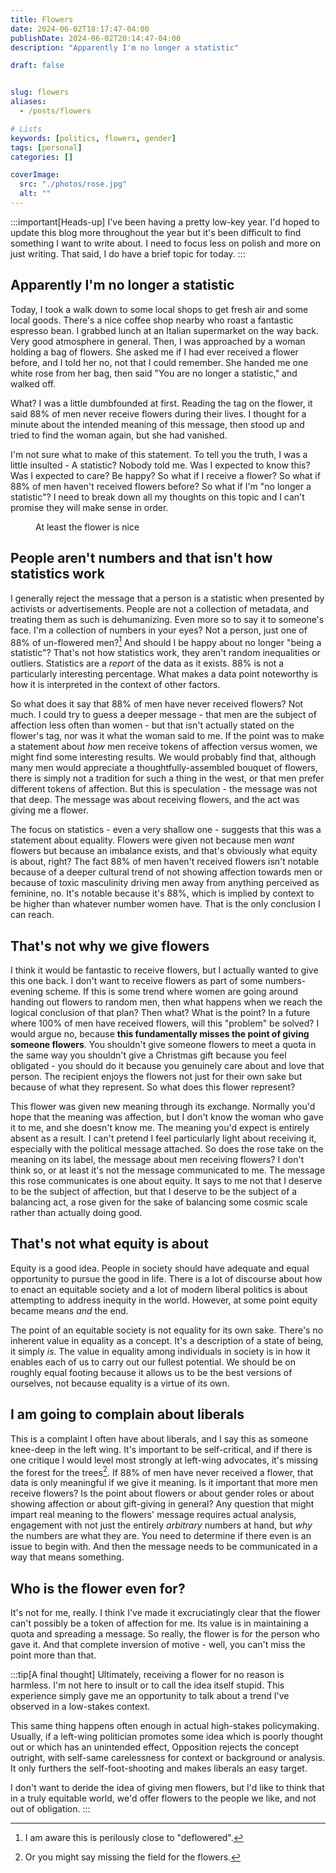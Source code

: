 ```yaml
---
title: Flowers
date: 2024-06-02T18:17:47-04:00
publishDate: 2024-06-02T20:14:47-04:00
description: "Apparently I'm no longer a statistic"

draft: false


slug: flowers
aliases:
  - /posts/flowers

# Lists
keywords: [politics, flowers, gender]
tags: [personal]
categories: []

coverImage:
  src: "./photos/rose.jpg"
  alt: ""
---
```


:::important[Heads-up]
I've been having a pretty low-key year. I'd hoped to update this blog more throughout the year but it's been difficult to find something I want to write about. I need to focus less on polish and more on just writing. That said, I do have a brief topic for today.
:::

## Apparently I'm no longer a statistic
Today, I took a walk down to some local shops to get fresh air and some local goods. There's a nice coffee shop nearby who roast a fantastic espresso bean. I grabbed lunch at an Italian supermarket on the way back. Very good atmosphere in general. Then, I was approached by a woman holding a bag of flowers. She asked me if I had ever received a flower before, and I told her no, not that I could remember. She handed me one white rose from her bag, then said "You are no longer a statistic," and walked off.

What? I was a little dumbfounded at first. Reading the tag on the flower, it said 88% of men never receive flowers during their lives. I thought for a minute about the intended meaning of this message, then stood up and tried to find the woman again, but she had vanished.

I'm not sure what to make of this statement. To tell you the truth, I was a little insulted - A statistic? Nobody told me. Was I expected to know this? Was I expected to care? Be happy? So what if I receive a flower? So what if 88% of men haven't received flowers before? So what if I'm "no longer a statistic"? I need to break down all my thoughts on this topic and I can't promise they will make sense in order.

<Figure src="photos/rose.jpg" command="Fit" options="720x600" alt='A white rose sits in a mason jar. The stem has a label affixed to it with twine. The label says "Did you know... 88% of men never receive flowers until their funeral"'>
At least the flower is nice
</Figure>

## People aren't numbers and that isn't how statistics work
I generally reject the message that a person is a statistic when presented by activists or advertisements. People are not a collection of metadata, and treating them as such is dehumanizing. Even more so to say it to someone's face. I'm a collection of numbers in your eyes? Not a person, just one of 88% of un-flowered men?[^1] And should I be happy about no longer "being a statistic"? That's not how statistics work, they aren't random inequalities or outliers. Statistics are a _report_ of the data as it exists. 88% is not a particularly interesting percentage. What makes a data point noteworthy is how it is interpreted in the context of other factors.

So what does it say that 88% of men have never received flowers? Not much. I could try to guess a deeper message - that men are the subject of affection less often than women - but that isn't actually stated on the flower's tag, nor was it what the woman said to me. If the point was to make a statement about _how_ men receive tokens of affection versus women, we might find some interesting results. We would probably find that, although many men would appreciate a thoughtfully-assembled bouquet of flowers, there is simply not a tradition for such a thing in the west, or that men prefer different tokens of affection. But this is speculation - the message was not that deep. The message was about receiving flowers, and the act was giving me a flower.

The focus on statistics - even a very shallow one - suggests that this was a statement about equality. Flowers were given not because men _want_ flowers but because an imbalance exists, and that's obviously what equity is about, right? The fact 88% of men haven't received flowers isn't notable because of a deeper cultural trend of not showing affection towards men or because of toxic masculinity driving men away from anything perceived as feminine, no. It's notable because it's 88%, which is implied by context to be higher than whatever number women have. That is the only conclusion I can reach.

## That's not why we give flowers
I think it would be fantastic to receive flowers, but I actually wanted to give this one back. I don't want to receive flowers as part of some numbers-evening scheme. If this is some trend where women are going around handing out flowers to random men, then what happens when we reach the logical conclusion of that plan? Then what? What is the point? In a future where 100% of men have received flowers, will this "problem" be solved? I would argue no, because **this fundamentally misses the point of giving someone flowers**. You shouldn't give someone flowers to meet a quota in the same way you shouldn't give a Christmas gift because you feel obligated - you should do it because you genuinely care about and love that person. The recipient enjoys the flowers not just for their own sake but because of what they represent. So what does this flower represent?

This flower was given new meaning through its exchange. Normally you'd hope that the meaning was affection, but I don't know the woman who gave it to me, and she doesn't know me. The meaning you'd expect is entirely absent as a result. I can't pretend I feel particularly light about receiving it, especially with the political message attached. So does the rose take on the meaning on its label, the message about men receiving flowers? I don't think so, or at least it's not the message communicated to me. The message this rose communicates is one about equity. It says to me not that I deserve to be the subject of affection, but that I deserve to be the subject of a balancing act, a rose given for the sake of balancing some cosmic scale rather than actually doing good.

## That's not what equity is about
Equity is a good idea. People in society should have adequate and equal opportunity to pursue the good in life. There is a lot of discourse about how to enact an equitable society and a lot of modern liberal politics is about attempting to address inequity in the world. However, at some point equity became means _and_ the end.

The point of an equitable society is not equality for its own sake. There's no inherent value in equality as a concept. It's a description of a state of being, it simply _is_. The value in equality among individuals in society is in how it enables each of us to carry out our fullest potential. We should be on roughly equal footing because it allows us to be the best versions of ourselves, not because equality is a virtue of its own.

## I am going to complain about liberals
This is a complaint I often have about liberals, and I say this as someone knee-deep in the left wing. It's important to be self-critical, and if there is one critique I would level most strongly at left-wing advocates, it's missing the forest for the trees[^2]. If 88% of men have never received a flower, that data is only meaningful if we give it meaning. Is it important that more men receive flowers? Is the point about flowers or about gender roles or about showing affection or about gift-giving in general? Any question that might impart real meaning to the flowers' message requires actual analysis, engagement with not just the entirely _arbitrary_ numbers at hand, but _why_ the numbers are what they are. You need to determine if there even is an issue to begin with. And then the message needs to be communicated in a way that means something.

## Who is the flower even for?
It's not for me, really. I think I've made it excruciatingly clear that the flower can't possibly be a token of affection for me. Its value is in maintaining a quota and spreading a message. So really, the flower is for the person who gave it. And that complete inversion of motive - well, you can't miss the point more than that.

:::tip[A final thought]
Ultimately, receiving a flower for no reason is harmless. I'm not here to insult or to call the idea itself stupid. This experience simply gave me an opportunity to talk about a trend I've observed in a low-stakes context.

This same thing happens often enough in actual high-stakes policymaking. Usually, if a left-wing politician promotes some idea which is poorly thought out or which has an unintended effect, Opposition rejects the concept outright, with self-same carelessness for context or background or analysis. It only furthers the self-foot-shooting and makes liberals an easy target.

I don't want to deride the idea of giving men flowers, but I'd like to think that in a truly equitable world, we'd offer flowers to the people we like, and not out of obligation.
:::



[^1]: I am aware this is perilously close to "deflowered".
[^2]: Or you might say missing the field for the flowers.
